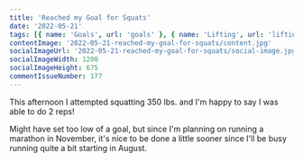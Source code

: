 ```yaml
---
title: 'Reached my Goal for Squats'
date: '2022-05-21'
tags: [{ name: 'Goals', url: 'goals' }, { name: 'Lifting', url: 'lifting' }, { name: 'Strength Training', url: 'strength-training' }]
contentImage: '2022-05-21-reached-my-goal-for-squats/content.jpg'
socialImageUrl: '2022-05-21-reached-my-goal-for-squats/social-image.jpg'
socialImageWidth: 1200
socialImageHeight: 675
commentIssueNumber: 177
---
```


This afternoon I attempted squatting 350 lbs. and I'm happy to say I was able to do 2 reps!

<PostVideo
    src="posts/2022-05-21-reached-my-goal-for-squats/350squats.mp4"
    width="80%"
/>

Might have set too low of a goal, but since I'm planning on running a marathon in November, it's nice to be done a little sooner since I'll be busy running quite a bit starting in August.